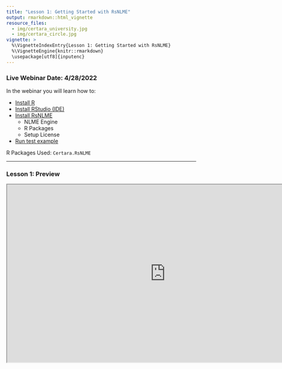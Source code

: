 ```yaml
---
title: "Lesson 1: Getting Started with RsNLME"
output: rmarkdown::html_vignette
resource_files:
  - img/certara_university.jpg
  - img/certara_circle.jpg
vignette: >
  %\VignetteIndexEntry{Lesson 1: Getting Started with RsNLME}
  %\VignetteEngine{knitr::rmarkdown}
  \usepackage[utf8]{inputenc}
---
```


### Live Webinar Date: 4/28/2022

In the webinar you will learn how to:

* [Install R](https://cran.r-project.org/)
* [Install RStudio (IDE)](https://www.rstudio.com/products/rstudio/download/#download)
* [Install RsNLME](https://certara.github.io/R-RsNLME/articles/installation.html#installation-of-r-packages-1)
  * NLME Engine
  * R Packages
  * Setup License
* [Run test example](https://certara.github.io/R-RsNLME/articles/installation.html#run-test-example-1)

R Packages Used: `Certara.RsNLME`

----

### Lesson 1: Preview

<iframe width="840" height="472" src="https://certara-training.s3.amazonaws.com/Certara+University/PKPD+Free+Learning/028-TU+RsNLME+Tutorials/RsNLME+Installation/Videos/RSNLME+1.1+installation.mp4"></iframe>
